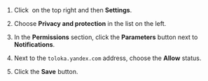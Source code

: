 1. Click <img src="https://tlkfrontprod.azureedge.net/portal-production/static/uploaded/images/1676733318631/1676733318631_original_svg.svg" alt="" /> on the top right and then **Settings**.

1. Choose **Privacy and protection** in the list on the left.

1. In the **Permissions** section, click the **Parameters** button next to **Notifications**.

1. Next to the `toloka.yandex.com` address, choose the **Allow** status.

1. Click the **Save** button.
